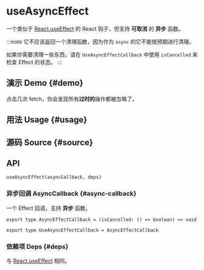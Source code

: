 # useAsyncEffect


<HooksType category="Lifecycle" />

一个类似于 [React.useEffect](https://react.dev/reference/react/useEffect) 的 React 钩子，但支持 **可取消** 的 **异步** 函数。

:::note
它不应该返回一个清理函数，因为作为 `async` 的它不能按预期进行清理。

如果你需要清理一些东西，请在 `UseAsyncEffectCallback` 中使用 `isCancelled` 来检查 Effect 的状态。
:::

## 演示 Demo \{#demo}

点击几次 fetch，你会发现所有**过时的**操作都被忽略了。


<App />

## 用法 Usage \{#usage}



## 源码 Source \{#source}


<Source />

## API

```tsx
useAsyncEffect(asyncCallback, deps)
```

### 异步回调 AsyncCallback \{#async-callback}

一个 Effect 回调，支持 **异步** 函数。

```tsx
export type AsyncEffectCallback = (isCancelled: () => boolean) => void

export type UseAsyncEffectCallback = AsyncEffectCallback
```

### 依赖项 Deps \{#deps}

与 [React.useEffect](https://react.dev/reference/react/useEffect) 相同。
